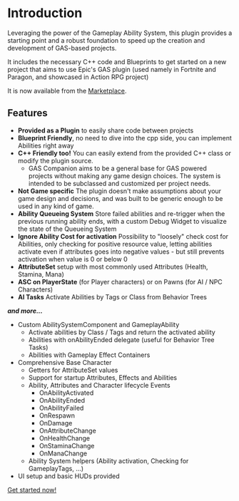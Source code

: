 # Introduction

Leveraging the power of the Gameplay Ability System, this plugin provides a starting point and a robust foundation to speed up the creation and development of GAS-based projects.

It includes the necessary C++ code and Blueprints to get started on a new project that aims to use Epic's GAS plugin (used namely in Fortnite and Paragon, and showcased in Action RPG project)

It is now available from the [Marketplace](https://www.unrealengine.com/marketplace/en-US/product/gas-companion).
 
## Features

- **Provided as a Plugin** to easily share code between projects
- **Blueprint Friendly**, no need to dive into the cpp side, you can implement Abilities right away
- **C++ Friendly too!** You can easily extend from the provided C++ class or modify the plugin source.
    - GAS Companion aims to be a general base for GAS powered projects without making any game design choices. The system is intended to be subclassed and customized per project needs.
- **Not Game specific** The plugin doesn't make assumptions about your game design and decisions, and was built to be generic enough to be used in any kind of game.
- **Ability Queueing System** Store failed abilities and re-trigger when the previous running ability ends, with a custom Debug Widget to visualize the state of the Queueing System
- **Ignore Ability Cost for activation** Possibility to "loosely" check cost for Abilities, only checking for positive resource value, letting abilities activate even if attributes goes into negative values - but still prevents activation when value is 0 or below 0
- **AttributeSet** setup with most commonly used Attributes (Health, Stamina, Mana)
- **ASC on PlayerState** (for Player characters) or on Pawns (for AI / NPC Characters)
- **AI Tasks** Activate Abilities by Tags or Class from Behavior Trees

***and more...***

- Custom AbilitySystemComponent and GameplayAbility
    - Activate abilities by Class / Tags and return the activated ability
    - Abilities with onAbilityEnded delegate (useful for Behavior Tree Tasks)
    - Abilities with Gameplay Effect Containers
- Comprehensive Base Character
    - Getters for AttributeSet values
    - Support for startup Attributes, Effects and Abilities
    - Ability, Attributes and Character lifecycle Events
        - OnAbilityActivated
        - OnAbilityEnded
        - OnAbilityFailed
        - OnRespawn
        - OnDamage
        - OnAttributeChange
        - OnHealthChange
        - OnStaminaChange
        - OnManaChange
    - Ability System helpers (Ability activation, Checking for GameplayTags, ...)
- UI setup and basic HUDs provided

[Get started now!](/getting-started)
